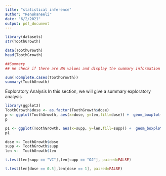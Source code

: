 ---
title: "statistical inference"
author: "Renukaneeli"
date: "6/2/2021"
output: pdf_document
---

```{r}
library(datasets)
str(ToothGrowth)
```

```{r}
data(ToothGrowth)
head(ToothGrowth)
```

```{r}
##Summary
## We check if there are NA values and display the summary information for this dataset :

sum(!complete.cases(ToothGrowth))
summary(ToothGrowth)
```


Exploratory Analysis
In this section, we will give a summary exploratory analysis

```{r}
library(ggplot2)
ToothGrowth$dose <- as.factor(ToothGrowth$dose)
p <- ggplot(ToothGrowth, aes(x=dose, y=len,fill=dose)) +  geom_boxplot() +  ggtitle("Fig. 1 : dispersion of tooth growth by dose") + xlab("dose in mg") + ylab("tooth length")
p
```

```{r}
p1 <- ggplot(ToothGrowth, aes(x=supp, y=len,fill=supp)) +  geom_boxplot() +  ggtitle("Dispersion of tooth growth by delivery method") + xlab("delivery method") + ylab("tooth length")
p1
```
```{r}
dose <- ToothGrowth$dose
supp <- ToothGrowth$supp
len <-  ToothGrowth$len

t.test(len[supp == "VC"],len[supp == "OJ"], paired=FALSE)
```


```{r}
t.test(len[dose == 0.5],len[dose == 1], paired=FALSE)
```
